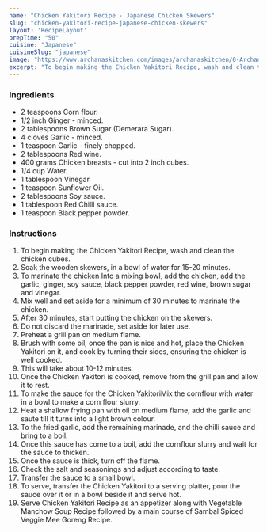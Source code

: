 ---
name: "Chicken Yakitori Recipe - Japanese Chicken Skewers"
slug: "chicken-yakitori-recipe-japanese-chicken-skewers"
layout: 'RecipeLayout'
prepTime: "50"
cuisine: "Japanese"
cuisineSlug: "japanese"
image: "https://www.archanaskitchen.com/images/archanaskitchen/0-Archanas-Kitchen-Recipes/2018/Chicken_Yakitori_Recipe_-_Japanese_Chicken_On_Skewers-15_1600.jpg"
excerpt: "To begin making the Chicken Yakitori Recipe, wash and clean the chicken cubes"
---

### Ingredients

- 2 teaspoons Corn flour.
- 1/2 inch Ginger - minced.
- 2 tablespoons Brown Sugar (Demerara Sugar).
- 4 cloves Garlic - minced.
- 1 teaspoon Garlic - finely chopped.
- 2 tablespoons Red wine.
- 400 grams Chicken breasts - cut into 2 inch cubes.
- 1/4 cup Water.
- 1 tablespoon Vinegar.
- 1 teaspoon Sunflower Oil.
- 2 tablespoons Soy sauce.
- 1 tablespoon Red Chilli sauce.
- 1 teaspoon Black pepper powder.

### Instructions

1. To begin making the Chicken Yakitori Recipe, wash and clean the chicken cubes.
1. Soak the wooden skewers, in a bowl of water for 15-20 minutes.
1. To marinate the chicken Into a mixing bowl, add the chicken, add the garlic, ginger, soy sauce, black pepper powder, red wine, brown sugar and vinegar.
1. Mix well and set aside for a minimum of 30 minutes to marinate the chicken.
1. After 30 minutes, start putting the chicken on the skewers.
1. Do not discard the marinade, set aside for later use.
1. Preheat a grill pan on medium flame.
1. Brush with some oil, once the pan is nice and hot, place the Chicken Yakitori on it, and cook by turning their sides, ensuring the chicken is well cooked.
1. This will take about 10-12 minutes.
1. Once the Chicken Yakitori is cooked, remove from the grill pan and allow it to rest.
1. To make the sauce for the Chicken YakitoriMix the cornflour with water in a bowl to make a corn flour slurry.
1. Heat a shallow frying pan with oil on medium flame, add the garlic and saute till it turns into a light brown colour.
1. To the fried garlic, add the remaining marinade, and the chilli sauce and bring to a boil.
1. Once this sauce has come to a boil, add the cornflour slurry and wait for the sauce to thicken.
1. Once the sauce is thick, turn off the flame.
1. Check the salt and seasonings and adjust according to taste.
1. Transfer the sauce to a small bowl.
1. To serve, transfer the Chicken Yakitori to a serving platter, pour the sauce over it or in a bowl beside it and serve hot.
1. Serve Chicken Yakitori Recipe as an appetizer along with Vegetable Manchow Soup Recipe followed by a main course of  Sambal Spiced Veggie Mee Goreng Recipe.
